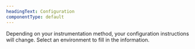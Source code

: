 ```yaml
---
headingText: Configuration
componentType: default
---
```


Depending on your instrumentation method, your configuration instructions will change. Select an environment to fill in the information.